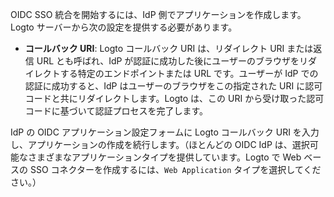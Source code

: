 OIDC SSO 統合を開始するには、IdP 側でアプリケーションを作成します。Logto サーバーから次の設定を提供する必要があります。

- **コールバック URI**: Logto コールバック URI は、リダイレクト URI または返信 URL とも呼ばれ、IdP が認証に成功した後にユーザーのブラウザをリダイレクトする特定のエンドポイントまたは URL です。ユーザーが IdP での認証に成功すると、IdP はユーザーのブラウザをこの指定された URI に認可コードと共にリダイレクトします。Logto は、この URI から受け取った認可コードに基づいて認証プロセスを完了します。

IdP の OIDC アプリケーション設定フォームに Logto コールバック URI を入力し、アプリケーションの作成を続行します。（ほとんどの OIDC IdP は、選択可能なさまざまなアプリケーションタイプを提供しています。Logto で Web ベースの SSO コネクターを作成するには、`Web Application` タイプを選択してください。）
